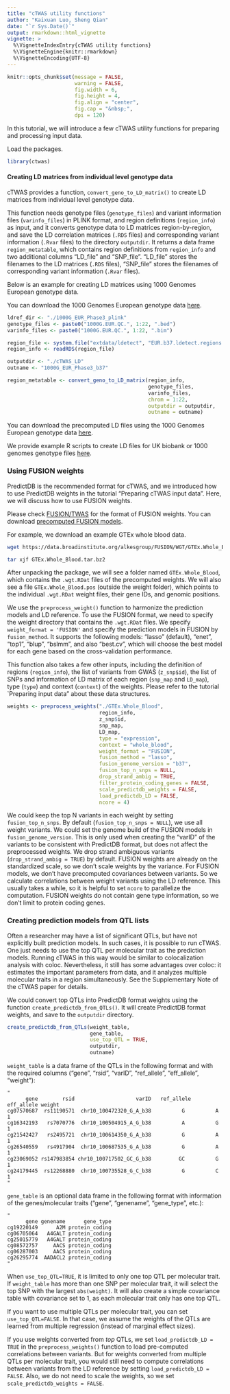 ```yaml
---
title: "cTWAS utility functions"
author: "Kaixuan Luo, Sheng Qian"
date: "`r Sys.Date()`"
output: rmarkdown::html_vignette
vignette: >
  %\VignetteIndexEntry{cTWAS utility functions}
  %\VignetteEngine{knitr::rmarkdown}
  %\VignetteEncoding{UTF-8}
---
```



```r
knitr::opts_chunk$set(message = FALSE,
                      warning = FALSE,
                      fig.width = 6,
                      fig.height = 4,
                      fig.align = "center",
                      fig.cap = "&nbsp;",
                      dpi = 120)
```


In this tutorial, we will introduce a few cTWAS utility functions for preparing and processing input data.

Load the packages. 
```r
library(ctwas)
```



#### Creating LD matrices from individual level genotype data

cTWAS provides a function,  `convert_geno_to_LD_matrix()` to create LD matrices from  individual level genotype data. 

This function needs genotype files (`genotype_files`) and variant information files (`varinfo_files`) in PLINK format, and region definitions (`region_info`) as input, and it converts genotype data to LD matrices region-by-region, and save the LD correlation matrices (`.RDS` files) and corresponding variant information (`.Rvar` files) to the directory `outputdir`. It returns a data frame `region_metatable`, which contains region definitions from `region_info` and two additional columns "LD_file" and "SNP_file". "LD_file" stores the filenames to the LD matrices (`.RDS` files),  "SNP_file" stores the filenames of corresponding variant information (`.Rvar` files). 
 
Below is an example for creating LD matrices using 1000 Genomes European genotype data.

You can download the 1000 Genomes European genotype data [here](https://uchicago.box.com/s/qqfq7wsl1fcbfjrcpwvyyspvfud3h2xa).

```r
ldref_dir <- "./1000G_EUR_Phase3_plink"
genotype_files <- paste0("1000G.EUR.QC.", 1:22, ".bed")
varinfo_files <- paste0("1000G.EUR.QC.", 1:22, ".bim")

region_file <- system.file("extdata/ldetect", "EUR.b37.ldetect.regions.RDS", package = "ctwas")
region_info <- readRDS(region_file)

outputdir <- "./cTWAS_LD"
outname <- "1000G_EUR_Phase3_b37"

region_metatable <- convert_geno_to_LD_matrix(region_info,
                                              genotype_files,
                                              varinfo_files,
                                              chrom = 1:22,
                                              outputdir = outputdir,
                                              outname = outname)
```


You can download the precomputed LD files using the 1000 Genomes European genotype data [here](https://uchicago.box.com/s/bi7yy7461hdd07xafyk0qlji1kwmleu7).

We provide example R scripts to create LD files for UK biobank or 1000 genomes genotype files [here](https://github.com/xinhe-lab/ctwas/tree/singlegroup/inst/extdata/scripts).


### Using FUSION weights

PredictDB is the recommended format for cTWAS, and we introduced how to use PredictDB weights in the tutorial "Preparing cTWAS input data". Here, we will discuss how to use FUSION weights. 

Please check [FUSION/TWAS](http://gusevlab.org/projects/fusion/#compute-your-own-predictive-models) for the format of FUSION weights. You can download [precomputed FUSION models](http://gusevlab.org/projects/fusion/#download-pre-computed-predictive-models).

For example, we download an example GTEx whole blood data. 
```bash
wget https://data.broadinstitute.org/alkesgroup/FUSION/WGT/GTEx.Whole_Blood.tar.bz2

tar xjf GTEx.Whole_Blood.tar.bz2
```


After unpacking the package, we will see a folder named `GTEx.Whole_Blood`, which contains the `.wgt.RDat` files of the precomputed weights. We will also see a file `GTEx.Whole_Blood.pos` (outside the weight folder), which points to the individual `.wgt.RDat` weight files, their gene IDs, and genomic positions.

We use the `preprocess_weight()` function to harmonize the prediction models and LD reference. To use the FUSION format, we need to specify the weight directory that contains the `.wgt.RDat` files. We specify `weight_format = 'FUSION'` and specify the prediction models in FUSION by `fusion_method`. It supports the following models: "lasso" (default), "enet", "top1", "blup", "bslmm", and also "best.cv", which will choose the best model for each gene based on the cross-validation performance. 

This function also takes a few other inputs, including the definition of regions (`region_info`), the list of variants from GWAS (`z_snp$id`), the list of SNPs and information of LD matrix of each region (`snp_map` and `LD_map`), type (`type`) and context (`context`) of the weights. Please refer to the tutorial `Preparing input data” about these data structures.  

```r
weights <- preprocess_weights("./GTEx.Whole_Blood",
                              region_info,
                              z_snp$id,
                              snp_map,
                              LD_map,
                              type = "expression",
                              context = "whole_blood",                         
                              weight_format = "FUSION",
                              fusion_method = "lasso",
                              fusion_genome_version = "b37",
                              fusion_top_n_snps = NULL,
                              drop_strand_ambig = TRUE,
                              filter_protein_coding_genes = FALSE,
                              scale_predictdb_weights = FALSE,
                              load_predictdb_LD = FALSE,
                              ncore = 4)
```



We could keep the top N variants in each weight by setting `fusion_top_n_snps`. By default (`fusion_top_n_snps = NULL`), we use all weight variants. We could set the genome build of the FUSION models in `fusion_genome_version`. This is only used when creating the "varID" of the variants to be consistent with PredictDB format, but does not affect the preprocessed weights. We drop strand ambiguous variants (`drop_strand_ambig = TRUE`) by default. FUSION weights are already on the standardized scale, so we don't scale weights by the variance. For FUSION models, we don't have precomputed covariances between variants. So we calculate correlations between weight variants using the LD reference. This usually takes a while, so it is helpful to set `ncore` to parallelize the computation. FUSION weights do not contain gene type information, so we don't limit to protein coding genes. 


### Creating prediction models from QTL lists

Often a researcher may have a list of significant QTLs, but have not explicitly built prediction models. In such cases, it is possible to run cTWAS. One just needs to use the top QTL per molecular trait as the prediction models. Running cTWAS in this way would be similar to colocalization analysis with coloc. Nevertheless, it still has some advantages over coloc: it estimates the important parameters from data, and it analyzes multiple molecular traits in a region simultaneously. See the Supplementary Note of the cTWAS paper for details. 

We could convert top QTLs into PredictDB format weights using the function `create_predictdb_from_QTLs()`. It will create PredictDB format weights, and save to the `outputdir` directory.

```r
create_predictdb_from_QTLs(weight_table, 
                           gene_table, 
                           use_top_QTL = TRUE,
                           outputdir, 
                           outname)
```


`weight_table` is a data frame of the QTLs in the following format and with the required columns ("gene", "rsid", "varID", "ref_allele", "eff_allele", "weight"):

```{}
"
      gene        rsid                    varID   ref_allele eff_allele weight
cg07570687  rs11190571  chr10_100472320_G_A_b38          G          A      1
cg16342193   rs7070776  chr10_100504915_A_G_b38          A          G      1
cg21542427   rs2495721  chr10_100614350_G_A_b38          G          A      1
cg26540559   rs4917904  chr10_100687535_G_A_b38          G          A      1
cg23069052 rs147983854 chr10_100717502_GC_G_b38         GC          G      1
cg24179445  rs12268880  chr10_100735528_G_C_b38          G          C      1
"
```


`gene_table` is an optional data frame in the following format with information of the genes/molecular traits ("gene", "genename", "gene_type", etc.): 

```{}
"
      gene genename      gene_type
cg19220149      A2M protein_coding
cg06705064   A4GALT protein_coding
cg25015779   A4GALT protein_coding
cg08572757     AACS protein_coding
cg06287003     AACS protein_coding
cg26295774  AADACL2 protein_coding
"
```


When `use_top_QTL=TRUE`, it is limited to only one top QTL per molecular trait. If `weight_table` has more than one SNP per molecular trait, it will select the top SNP with the largest `abs(weight)`. It will also create a simple covariance table with covariance set to 1, as each molecular trait only has one top QTL.

If you want to use multiple QTLs per molecular trait, you can set `use_top_QTL=FALSE`. In that case, we assume the weights of the QTLs are learned from multiple regression (instead of marginal effect sizes). 

If you use weights converted from *top* QTLs, we set `load_predictdb_LD = TRUE` in the `preprocess_weights()` function to load pre-computed correlations between variants. But for weights converted from multiple QTLs per molecular trait, you would still need to compute correlations between variants from the LD reference by setting `load_predictdb_LD = FALSE`. Also, we do not need to scale the weights, so we set  `scale_predictdb_weights = FALSE`. 

